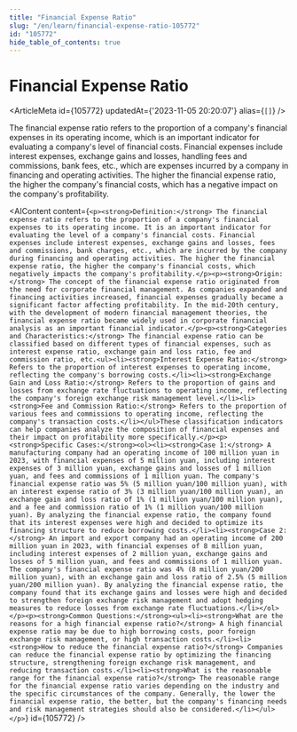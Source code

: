 ```yaml
---
title: "Financial Expense Ratio"
slug: "/en/learn/financial-expense-ratio-105772"
id: "105772"
hide_table_of_contents: true
---
```



# Financial Expense Ratio

<ArticleMeta id={105772} updatedAt={'2023-11-05 20:20:07'} alias={`[]`} />
<div className='border-solid border-b border-t-0 my-4 border-[var(--ifm-color-gray-300)]' />

The financial expense ratio refers to the proportion of a company's financial expenses in its operating income, which is an important indicator for evaluating a company's level of financial costs. Financial expenses include interest expenses, exchange gains and losses, handling fees and commissions, bank fees, etc., which are expenses incurred by a company in financing and operating activities. The higher the financial expense ratio, the higher the company's financial costs, which has a negative impact on the company's profitability.

<AIContent content={`<p><strong>Definition:</strong> The financial expense ratio refers to the proportion of a company's financial expenses to its operating income. It is an important indicator for evaluating the level of a company's financial costs. Financial expenses include interest expenses, exchange gains and losses, fees and commissions, bank charges, etc., which are incurred by the company during financing and operating activities. The higher the financial expense ratio, the higher the company's financial costs, which negatively impacts the company's profitability.</p><p><strong>Origin:</strong> The concept of the financial expense ratio originated from the need for corporate financial management. As companies expanded and financing activities increased, financial expenses gradually became a significant factor affecting profitability. In the mid-20th century, with the development of modern financial management theories, the financial expense ratio became widely used in corporate financial analysis as an important financial indicator.</p><p><strong>Categories and Characteristics:</strong> The financial expense ratio can be classified based on different types of financial expenses, such as interest expense ratio, exchange gain and loss ratio, fee and commission ratio, etc.<ul><li><strong>Interest Expense Ratio:</strong> Refers to the proportion of interest expenses to operating income, reflecting the company's borrowing costs.</li><li><strong>Exchange Gain and Loss Ratio:</strong> Refers to the proportion of gains and losses from exchange rate fluctuations to operating income, reflecting the company's foreign exchange risk management level.</li><li><strong>Fee and Commission Ratio:</strong> Refers to the proportion of various fees and commissions to operating income, reflecting the company's transaction costs.</li></ul>These classification indicators can help companies analyze the composition of financial expenses and their impact on profitability more specifically.</p><p><strong>Specific Cases:</strong><ol><li><strong>Case 1:</strong> A manufacturing company had an operating income of 100 million yuan in 2023, with financial expenses of 5 million yuan, including interest expenses of 3 million yuan, exchange gains and losses of 1 million yuan, and fees and commissions of 1 million yuan. The company's financial expense ratio was 5% (5 million yuan/100 million yuan), with an interest expense ratio of 3% (3 million yuan/100 million yuan), an exchange gain and loss ratio of 1% (1 million yuan/100 million yuan), and a fee and commission ratio of 1% (1 million yuan/100 million yuan). By analyzing the financial expense ratio, the company found that its interest expenses were high and decided to optimize its financing structure to reduce borrowing costs.</li><li><strong>Case 2:</strong> An import and export company had an operating income of 200 million yuan in 2023, with financial expenses of 8 million yuan, including interest expenses of 2 million yuan, exchange gains and losses of 5 million yuan, and fees and commissions of 1 million yuan. The company's financial expense ratio was 4% (8 million yuan/200 million yuan), with an exchange gain and loss ratio of 2.5% (5 million yuan/200 million yuan). By analyzing the financial expense ratio, the company found that its exchange gains and losses were high and decided to strengthen foreign exchange risk management and adopt hedging measures to reduce losses from exchange rate fluctuations.</li></ol></p><p><strong>Common Questions:</strong><ul><li><strong>What are the reasons for a high financial expense ratio?</strong> A high financial expense ratio may be due to high borrowing costs, poor foreign exchange risk management, or high transaction costs.</li><li><strong>How to reduce the financial expense ratio?</strong> Companies can reduce the financial expense ratio by optimizing the financing structure, strengthening foreign exchange risk management, and reducing transaction costs.</li><li><strong>What is the reasonable range for the financial expense ratio?</strong> The reasonable range for the financial expense ratio varies depending on the industry and the specific circumstances of the company. Generally, the lower the financial expense ratio, the better, but the company's financing needs and risk management strategies should also be considered.</li></ul></p>`} id={105772} />

